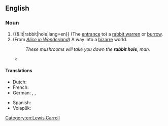 ==English==
{{wikipedia}}

===Noun===
{{en-noun|head=[[rabbit]] [[hole]]}}

# {{&lit|rabbit|hole|lang=en}} (The [[entrance]] to) a [[rabbit warren]] or [[burrow]].
# (From ''[[Wikipedia:Alice in Wonderland|Alice in Wonderland]]'') A way into a [[bizarre]] world.
#: ''These mushrooms will take you down the '''rabbit hole''', man. ''
#* {{quote-video
|date=1999-03-31
|title=[[w:The Matrix (film)|The Matrix]]
|people={{w|Laurence Fishburne}}
|role=[[w:Morpheus (The Matrix)|Morpheus]]
|passage=You [[take the red pill]], you stay in Wonderland, and I show you how deep the '''rabbit hole''' goes.
}}

====Translations====
{{trans-top|(entrance to) a rabbit warren or burrow}}
* Dutch: {{t|nl|konijnenhol|n}}
* French: {{t|fr|terrier de lapin|m}}
* German: {{t|de|Kaninchenloch|n}}, {{t|de|Kaninchenhöhle|f}}, {{t+|de|Kaninchenbau|m}}
{{trans-mid}}
* Spanish: {{t+|es|madriguera|f}}
* Volapük: {{t|vo|kroligahog}}
{{trans-bottom}}

[[Category:en:Lewis Carroll]]